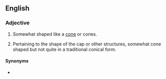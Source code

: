 ==English==

===Adjective===
{{en-adj|-}}

# {{lb|en|geometry}} Somewhat shaped like a [[cone]] or cones.
# {{lb|en|mycology}} Pertaining to the shape of the cap or other structures, somewhat cone shaped but not quite in a traditional conical form.

====Synonyms====
* {{sense|geometry}} {{l|en|subconic}}